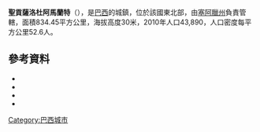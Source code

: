 '''聖貢薩洛杜阿馬蘭特'''（{{lang-pt|São Gonçalo do Amarante}}），是[[巴西|巴西]]的城鎮，位於該國東北部，由[[塞阿臘州|塞阿臘州]]負責管轄，面積834.45平方公里，海拔高度30米，2010年人口43,890，人口密度每平方公里52.6人。

==參考資料==
*{{cite web |url=ftp://geoftp.ibge.gov.br/Organizacao/Divisao_Territorial/2008/DTB_2008.zip |title=Divisão Territorial do Brasil |date=July 1, 2008 |publisher=Divisão Territorial do Brasil e Limites Territoriais, Instituto Brasileiro de Geografia e Estatística (IBGE) |accessdate=December 17, 2009 |language=pt |archive-url=https://web.archive.org/web/20200614144326/https://geoftp.ibge.gov.br/organizacao_do_territorio/estrutura_territorial/divisao_territorial/2008/dtb_2008.zip |archive-date=2020-06-14 |dead-url=yes }}
*{{cite web | url = http://www.ibge.gov.br/home/estatistica/populacao/estimativa2009/POP2009_DOU.pdf | title = Estimativas da população para 1º de julho de 2009 | publisher = Estimativas de População, Instituto Brasileiro de Geografia e Estatística (IBGE) | date = August 14, 2009 | accessdate = December 17, 2009 | format = PDF | language = pt | archive-url = https://www.webcitation.org/6HeS0l8ZK?url=http://www.ibge.gov.br/home/estatistica/populacao/estimativa2009/POP2009_DOU.pdf | archive-date = 2013-06-26 | dead-url = yes }}
*{{cite web |url=http://www.pnud.org.br/atlas/ranking/IDH-M%2091%2000%20Ranking%20decrescente%20(pelos%20dados%20de%202000).htm |title=Ranking decrescente do IDH-M dos municípios do Brasil |year=2000 |publisher=Atlas do Desenvolvimento Humano, Programa das Nações Unidas para o Desenvolvimento (PNUD) |accessdate=December 17, 2009 |language=pt |archive-url=https://web.archive.org/web/20091003103229/http://www.pnud.org.br/atlas/ranking/IDH-M%2091%2000%20Ranking%20decrescente%20%28pelos%20dados%20de%202000%29.htm |archive-date=2009-10-03 |dead-url=yes }}
*{{cite web |url=http://www.ibge.gov.br/home/estatistica/economia/pibmunicipios/2005/tab01.pdf |title=Produto Interno Bruto dos Municípios 2002-2005 |date=December 19, 2007 |publisher=Instituto Brasileiro de Geografia e Estatística (IBGE) |accessdate=December 17, 2009 |language=pt |archive-url=https://web.archive.org/web/20081002024524/http://www.ibge.gov.br/home/estatistica/economia/pibmunicipios/2005/tab01.pdf |archive-date=2008-10-02 |dead-url=yes }}

{{coord|3|36|21|S|38|58|08|W|source:kolossus-itwiki|display=title}}

{{Brazil-geo-stub}}
[[Category:巴西城市|Category:巴西城市]]